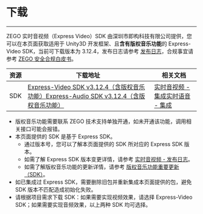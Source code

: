 # 下载

- - -

ZEGO 实时音视频（Express Video）SDK 由深圳市即构科技有限公司提供，您可以在本页面获取适用于 Unity3D 开发框架、且**含有版权音乐功能**的 Express-Video SDK，当前可下载版本为 3.12.4，发布日志请参考 [发布日志](./Introduction/Release%20Notes.mdx)，合规事宜请参考 [ZEGO 安全合规白皮书](https://doc-zh.zego.im/policies-and-agreements/zego-security-and-compliance-white-paper)。

| 资源 | 下载地址 | 相关文档|
| ---- | ----| ------ |
| SDK | [Express-Video SDK v3.12.4（含版权音乐功能）](https://storage.zego.im/copyrighted_music/unity3d/video/ZegoExpressUnity3D.zip)[Express-Audio SDK v3.12.4（含版权音乐功能）](https://storage.zego.im/copyrighted_music/unity3d/audio/ZegoExpressUnity3D.zip) | [实时音视频 - 集成](https://doc-zh.zego.im/article/3234)[实时语音 - 集成](https://doc-zh.zego.im/article/13242) |

<Note title="说明">

- 版权音乐功能需要联系 ZEGO 技术支持单独开通，如未开通该功能，调用相关接口可能会报错。
- 本页面提供的 SDK 是基于 Express SDK。
    - 通过版本号，您可以了解本页面提供的 SDK 所对应的 Express SDK 版本。
    - 如需了解 Express SDK 版本变更详情，请参考 [实时音视频 - 发布日志](./Introduction/Release%20Notes.mdx)。
    - 如需了解版权音乐功能的更新详情，请参考 [版权音乐功能重要更新（SDK）](./Introduction/Release%20Notes.mdx)。
- 如已集成过 Express SDK，需要删除旧包并重新集成本页面提供的包，避免 SDK 版本不匹配造成初始化失败。
- 请根据项目需求下载 SDK：如果需要实现视频效果，请选择 Express-Video SDK；如果需要实现音频效果，以上两种 SDK 均可选择。
  
</Note>

